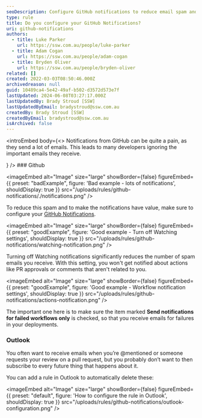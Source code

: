 ```yaml
---
seoDescription: Configure GitHub notifications to reduce email spam and receive valuable updates, allowing you to prioritize important requests and reviews.
type: rule
title: Do you configure your GitHub Notifications?
uri: github-notifications
authors:
  - title: Luke Parker
    url: https://ssw.com.au/people/luke-parker
  - title: Adam Cogan
    url: https://ssw.com.au/people/adam-cogan
  - title: Bryden Oliver
    url: https://ssw.com.au/people/bryden-oliver
related: []
created: 2022-03-03T08:50:46.000Z
archivedreason: null
guid: 10489ca4-5e42-49af-b502-d3572d573e7f
lastUpdated: 2024-06-08T03:27:17.000Z
lastUpdatedBy: Brady Stroud [SSW]
lastUpdatedByEmail: bradystroud@ssw.com.au
createdBy: Brady Stroud [SSW]
createdByEmail: bradystroud@ssw.com.au
isArchived: false
---
```


<introEmbed
  body={<>
Notifications from GitHub can be quite a pain, as they send a lot of emails. This leads to many developers ignoring the important emails they receive.

<introYoutube url="https://www.youtube.com/embed/Lb1slP9jSGk" description="" />
  </>}
/>
### Github

<imageEmbed
  alt="Image"
  size="large"
  showBorder={false}
  figureEmbed={{
    preset: "badExample",
    figure: 'Bad example - lots of notifications',
    shouldDisplay: true
  }}
  src="/uploads/rules/github-notifications/./notifications.png"
/>

To reduce this spam and to make the notifications have value, make sure to configure your [GitHub Notifications](https://github.com/settings/notifications).

<imageEmbed
  alt="Image"
  size="large"
  showBorder={false}
  figureEmbed={{
    preset: "goodExample",
    figure: 'Good example - Turn off Watching settings',
    shouldDisplay: true
  }}
  src="/uploads/rules/github-notifications/watching-notification.png"
/>

Turning off Watching notifications significantly reduces the number of spam emails you receive. With this setting, you won't get notified about actions like PR approvals or comments that aren't related to you.

<imageEmbed
  alt="Image"
  size="large"
  showBorder={false}
  figureEmbed={{
    preset: "goodExample",
    figure: 'Good example - Workflow notification settings',
    shouldDisplay: true
  }}
  src="/uploads/rules/github-notifications/actions-notification.png"
/>

The important one here is to make sure the item marked **Send notifications for failed workflows only** is checked, so that you receive emails for failures in your deployments.

### Outlook

You often want to receive emails when you’re @mentioned or someone requests your review on a pull request, but you probably don’t want to then subscribe to every future thing that happens about it.

You can add a rule in Outlook to automatically delete these:


<imageEmbed
  alt="Image"
  size="large"
  showBorder={false}
  figureEmbed={{
    preset: "default",
    figure: 'How to configure the rule in Outlook',
    shouldDisplay: true
  }}
  src="/uploads/rules/github-notifications/outlook-configuration.png"
/>
